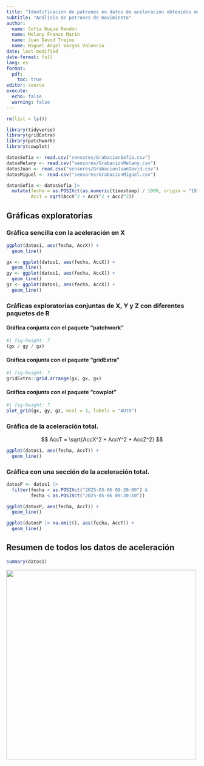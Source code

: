 ```yaml
---
title: "Identificación de patrones en datos de aceleración obtenidos mediante el celular"
subtitle: "Análisis de patrones de movimiento"
author: 
  name: Sofía Duque Rendón 
  name: Melany Franco Marin 
  name: Juan David Trejos
  name: Miguel Ángel Vargas Valencia
date: last-modified
date-format: full
lang: es
format: 
  pdf:
    toc: true
editor: source
execute: 
  echo: false
  warning: false
---
```


```r
rm(list = ls())
```

```r
library(tidyverse)
library(gridExtra)
library(patchwork)
library(cowplot)
```

```r
datosSofia <- read.csv("sensores/GrabacionSofia.csv")
datosMelany <- read.csv("sensores/GrabacionMelany.csv")
datosJuan <- read.csv("sensores/GrabacionJuanDavid.csv")
datosMiguel <- read.csv("sensores/GrabacionMiguel.csv")

```

```r
datosSofia <- datosSofia |> 
  mutate(fecha = as.POSIXct(as.numeric(timestamp) / 1000, origin = "1970-01-01"),
         AccT = sqrt(AccX^2 + AccY^2 + AccZ^2))
```

\newpage

## Gráficas exploratorias

### Gráfica sencilla con la aceleración en X

```r
ggplot(datos1, aes(fecha, AccX)) +
  geom_line()
```

```r
gx <- ggplot(datos1, aes(fecha, AccX)) +
  geom_line()
gy <- ggplot(datos1, aes(fecha, AccX)) +
  geom_line()
gz <- ggplot(datos1, aes(fecha, AccX)) +
  geom_line()
```

\newpage

### Gráficas exploratorias conjuntas de X, Y y Z con diferentes paquetes de R

#### Gráfica conjunta con el paquete "patchwork"

```r
#| fig-height: 7
(gx / gy / gz)
```

\newpage

#### Gráfica conjunta con el paquete "gridExtra"

```r
#| fig-height: 7
gridExtra::grid.arrange(gx, gx, gx)
```

\newpage

#### Gráfica conjunta con el paquete "cowplot"

```r
#| fig-height: 7
plot_grid(gx, gy, gz, ncol = 1, labels = "AUTO")
```

\newpage

### Gráfica de la aceleración total.

$$
AccT = \sqrt{AccX^2 + AccY^2 + AccZ^2}
$$

```r
ggplot(datos1, aes(fecha, AccT)) +
  geom_line()
```

\newpage

### Gráfica con una sección de la aceleración total.

```r
datosP <- datos1 |> 
  filter(fecha > as.POSIXct("2025-05-06 09:20:00") &
         fecha < as.POSIXct("2025-05-06 09:20:10"))
```

```r
ggplot(datosP, aes(fecha, AccT)) +
  geom_line()
```

```r
ggplot(datosP |> na.omit(), aes(fecha, AccT)) +
  geom_line()
```

\newpage

## Resumen de todos los datos de aceleración

```r
summary(datos1)
```

![](img/celular_acelera.png){fig-align="center" width="500"}

